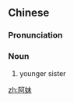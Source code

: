 ==Chinese==
{{zh-forms}}

===Pronunciation===
{{zh-pron
|m=āmèi
|w=4aq me
|cat=n
}}

===Noun===
{{zh-noun}}

# {{lb|zh|chiefly|Wu}} younger sister

{{zh-cat|Family}}

[[zh:阿妹]]